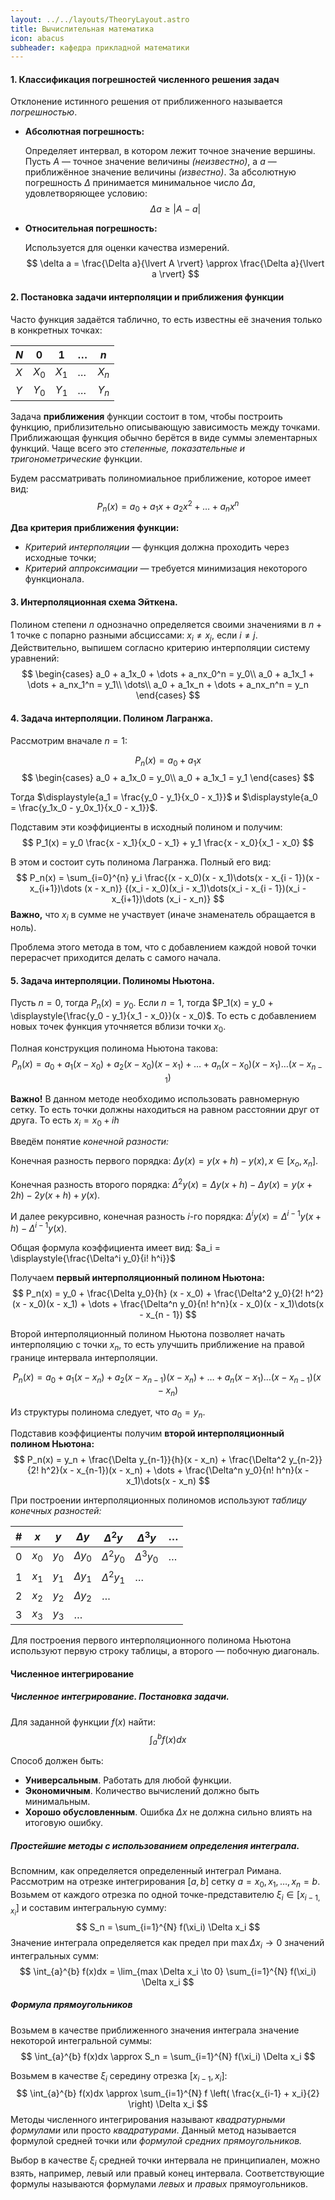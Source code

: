 ```yaml
---
layout: ../../layouts/TheoryLayout.astro
title: Вычислительная математика
icon: abacus
subheader: кафедра прикладной математики
---
```


#### 1. Классификация погрешностей численного решения задач

Отклонение истинного решения от приближенного называется *погрешностью*.

* **Абсолютная погрешность:**

  Определяет интервал, в котором лежит точное значение вершины.
  Пусть $A$ — точное значение величины *(неизвестно)*, а $a$ — приближённое значение величины *(известно)*. За абсолютную погрешность $\Delta$ принимается минимальное число $\Delta a$, удовлетворяющее условию:
  $$
  \Delta a \ge \lvert A - a \rvert
  $$
* **Относительная погрешность:**

  Используется для оценки качества измерений.
  $$
  \delta a = \frac{\Delta a}{\lvert A \rvert} \approx \frac{\Delta a}{\lvert a \rvert}
  $$
#### 2. Постановка задачи интерполяции и приближения функции

Часто функция задаётся таблично, то есть известны её значения только в конкретных точках:

| $N$ | $0$   | $1$   | $\dots$ | $n$   |
| --- | ----- | ----- | ------- | ----- |
| $X$ | $X_0$ | $X_1$ | $\dots$ | $X_n$ |
| $Y$ | $Y_0$ | $Y_1$ | $\dots$ | $Y_n$ |

Задача **приближения** функции состоит в том, чтобы построить функцию, приблизительно описывающую зависимость между точками. Приближающая функция обычно берётся в виде суммы элементарных функций. Чаще всего это *степенные, показательные и тригонометрические* функции.

Будем рассматривать полиномиальное приближение, которое имеет вид:
$$
P_n (x) = a_0 + a_1x + a_2 x^2 + \dots + a_n x^n
$$

**Два критерия приближения функции:**
* *Критерий интерполяции* — функция должна проходить через исходные точки;
* *Критерий аппроксимации* — требуется минимизация некоторого функционала.

#### 3. Интерполяционная схема Эйткена.

Полином степени $n$ однозначно определяется своими значениями в $n + 1$ точке с попарно разными абсциссами: $x_i \ne x_j$, если $i \ne j$. Действительно, выпишем согласно критерию интерполяции систему уравнений:
$$
\begin{cases}
a_0 + a_1x_0 + \dots + a_nx_0^n = y_0\\
a_0 + a_1x_1 + \dots + a_nx_1^n = y_1\\
\dots\\
a_0 + a_1x_n + \dots + a_nx_n^n = y_n
\end{cases}
$$

#### 4. Задача интерполяции. Полином Лагранжа.

Рассмотрим вначале $n = 1$:

$$
P_n(x) = a_0 + a_1x
$$
$$
\begin{cases}
a_0 + a_1x_0 = y_0\\
a_0 + a_1x_1 = y_1
\end{cases}
$$

Тогда $\displaystyle{a_1 = \frac{y_0 - y_1}{x_0 - x_1}}$ и $\displaystyle{a_0 = \frac{y_1x_0 - y_0x_1}{x_0 - x_1}}$.

Подставим эти коэффициенты в исходный полином и получим:
$$
P_1(x) = y_0 \frac{x - x_1}{x_0 - x_1} + y_1 \frac{x - x_0}{x_1 - x_0}
$$


В этом и состоит суть полинома Лагранжа. Полный его вид:
$$
P_n(x) = \sum_{i=0}^{n} y_i \frac{(x - x_0)(x - x_1)\dots(x - x_{i - 1})(x - x_{i+1})\dots (x - x_n)}
{(x_i - x_0)(x_i - x_1)\dots(x_i - x_{i - 1})(x_i - x_{i+1})\dots (x_i - x_n)}
$$
**Важно,** что $x_i$ в сумме не участвует (иначе знаменатель обращается в ноль).

Проблема этого метода в том, что с добавлением каждой новой точки перерасчет приходится делать с самого начала.

#### 5. Задача интерполяции. Полиномы Ньютона.

Пусть $n = 0$, тогда $P_n(x) = y_0$. Если $n = 1$, тогда $P_1(x) = y_0 + \displaystyle{\frac{y_0 - y_1}{x_1 - x_0}}(x - x_0)$. То есть с добавлением новых точек функция уточняется вблизи точки $x_0$.

Полная конструкция полинома Ньютона такова:
$$
P_n(x) = a_0 + a_1(x - x_0) + a_2(x - x_0)(x - x_1) + \dots + a_n(x - x_0)(x - x_1)\dots(x - x_{n-1})
$$

**Важно!** В данном методе необходимо использовать равномерную сетку. То есть точки должны находиться на равном расстоянии друг от друга. То есть $x_i = x_0 + ih$

Введём понятие *конечной разности:*

Конечная разность первого порядка: $\Delta y(x) = y(x+h) - y(x), x \in [x_o, x_n]$.

Конечная разность второго порядка: $\Delta^2 y(x) = \Delta y(x+h) - \Delta y(x) = y(x + 2h) - 2y(x+h) + y(x)$.

И далее рекурсивно, конечная разность $i$-го порядка: $\Delta^i y(x) = \Delta^{i-1} y(x+h) - \Delta^{i-1} y(x)$.

Общая формула коэффициента имеет вид: $a_i = \displaystyle{\frac{\Delta^i y_0}{i! h^i}}$

Получаем **первый интерполяционный полином Ньютона:**
$$
P_n(x) = y_0 + \frac{\Delta y_0}{h} (x - x_0) + \frac{\Delta^2 y_0}{2! h^2}(x - x_0)(x - x_1) + \dots + \frac{\Delta^n y_0}{n! h^n}(x - x_0)(x - x_1)\dots(x - x_{n - 1})
$$

Второй интерполяционный полином Ньютона позволяет начать интерполяцию с точки $x_n$, то есть улучшить приближение на правой границе интервала интерполяции.

$$
P_n(x) = a_0 + a_1(x - x_n) + a_2(x - x_{n-1})(x - x_n) + \dots + a_n(x - x_1)\dots(x - x_{n - 1})(x - x_n)
$$

Из структуры полинома следует, что $a_0 = y_n$.

Подставив коэффициенты получим **второй интерполяционный полином Ньютона:**
$$
P_n(x) = y_n + \frac{\Delta y_{n-1}}{h}(x - x_n) + \frac{\Delta^2 y_{n-2}}{2! h^2}(x - x_{n-1})(x - x_n) + \dots + \frac{\Delta^n y_0}{n! h^n}(x - x_1)\dots(x - x_n)
$$

При построении интерполяционных полиномов используют *таблицу конечных разностей:*

| #   | $x$   | $y$   | $\Delta y$   | $\Delta^2 y$   | $\Delta^3 y$   | $\dots$ |
| --- | ----- | ----- | ------------ | -------------- | -------------- | ------- |
| 0   | $x_0$ | $y_0$ | $\Delta y_0$ | $\Delta^2 y_0$ | $\Delta^3 y_0$ | $\dots$ |
| 1   | $x_1$ | $y_1$ | $\Delta y_1$ | $\Delta^2 y_1$ | $\dots$        |         |
| 2   | $x_2$ | $y_2$ | $\Delta y_2$ | $\dots$        |                |         |
| 3   | $x_3$ | $y_3$ | $\dots$      |                |                |         |

Для построения первого интерполяционного полинома Ньютона используют первую строку таблицы, а второго — побочную диагональ.

#### Численное интегрирование

##### Численное интегрирование. Постановка задачи.

Для заданной функции $f(x)$ найти:
$$
\int_{a}^{b} f(x) dx
$$

Способ должен быть:
* **Универсальным**. Работать для любой функции.
* **Экономичным**. Количество вычислений должно быть минимальным.
* **Хорошо обусловленным**. Ошибка $\Delta x$ не должна сильно влиять на итоговую ошибку.

##### Простейшие методы с использованием определения интеграла.
Вспомним, как определяется определенный интеграл Римана. Рассмотрим на отрезке интегрирования $[a, b]$ сетку $a = x_0, x_1, \dots, x_n = b$. Возьмем от каждого отрезка по одной точке-представителю $\xi_i \in [x_{i-1, x_i}]$ и составим интегральную сумму:
$$
S_n = \sum_{i=1}^{N} f(\xi_i) \Delta x_i
$$
Значение интеграла определяется как предел при $\max \Delta x_i \rightarrow 0$ значений интегральных сумм:
$$
\int_{a}^{b} f(x)dx = \lim_{max \Delta x_i \to 0} \sum_{i=1}^{N} f(\xi_i) \Delta x_i
$$

##### Формула прямоугольников

Возьмем в качестве приближенного значения интеграла значение некоторой интегральной суммы:
$$
\int_{a}^{b} f(x)dx \approx S_n = \sum_{i=1}^{N} f(\xi_i) \Delta x_i
$$

Возьмем в качестве $\xi_i$ середину отрезка $[x_{i-1}, x_i]$:
$$
\int_{a}^{b} f(x)dx \approx \sum_{i=1}^{N} f \left( \frac{x_{i-1} + x_i}{2} \right) \Delta x_i
$$
Методы численного интегрирования называют *квадратурными формулами* или просто *квадратурами*. Данный метод называется формулой средней точки или *формулой средних прямоугольников.*

Выбор в качестве $\xi_i$ средней точки интервала не принципиален, можно взять, например, левый или правый конец интервала. Соответствующие формулы называются формулами *левых* и *правых* прямоугольников.
